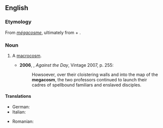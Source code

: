 ==English==

===Etymology===
From {{etyl|fr|en}} ''[[mégacosme]]'', ultimately from {{etyl|grc|en}} {{m|grc|μεγα-}} + {{m|grc|κόσμος}}.

===Noun===
{{en-noun}}

# {{lb|en|now|rare|historical}} A [[macrocosm]]. {{defdate|from 17th c.}}
#* '''2006''', {{w|Thomas Pynchon}}, ''Against the Day'', Vintage 2007, p. 255:
#*: Howsoever, over their cloistering walls and into the map of the '''megacosm''', the two professors continued to launch their cadres of spellbound familiars and enslaved disciples.

====Translations====
{{trans-top}}
* German: {{t|de|Megakosmos|m}}
* Italian: {{t+|it|megacosmo}}
{{trans-mid}}
* Romanian: {{t+|ro|megacosmos|n}}
{{trans-bottom}}